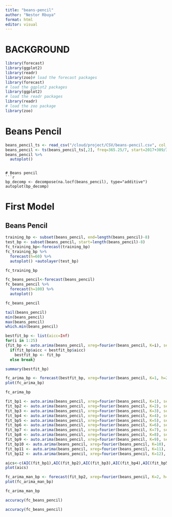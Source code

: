 ```yaml
---
title: "beans-pencil"
author: "Nestor Rbuya"
format: html
editor: visual
---
```


# BACKGROUND

```r
library(forecast)
library(ggplot2)
library(readr)
library(zoo)# load the forecast packages
library(forecast)
# load the ggplot2 packages
library(ggplot2)
# load the readr packages
library(readr)
# load the zoo package
library(zoo)
```

# Beans Pencil


```r
beans_pencil_ts <- read_csv("/cloud/project/CSV/beans-pencil.csv", col_types = cols(Week = col_date(format = "%Y-%m-%d")))
beans_pencil <- ts(beans_pencil_ts[,2], freq=365.25/7, start=2017+309/365.25)
beans_pencil %>%
  autoplot()
```

```

# Beans pencil
```r
bp_decomp <- decompose(na.locf(beans_pencil), type="additive")
autoplot(bp_decomp)
```
# First Model

## Beans Pencil



```r
training_bp <- subset(beans_pencil, end=length(beans_pencil)-8)
test_bp <- subset(beans_pencil, start=length(beans_pencil)-8)
fc_training_bp<-forecast(training_bp)
fc_training_bp %>%
  forecast(h=60) %>%
  autoplot() +autolayer(test_bp)
```

```r
fc_training_bp
```

```r
fc_beans_pencil<-forecast(beans_pencil)
fc_beans_pencil %>%
  forecast(h=100) %>%
  autoplot()
```

```r
fc_beans_pencil
```

```r
tail(beans_pencil)
min(beans_pencil)
max(beans_pencil)
which.min(beans_pencil)
```

```r
bestfit_bp <- list(aicc=Inf)
for(i in 1:25)
{fit_bp <- auto.arima(beans_pencil, xreg=fourier(beans_pencil, K=i), seasonal=FALSE)
  if(fit_bp$aicc < bestfit_bp$aicc)
    bestfit_bp <- fit_bp
  else break}
```




```r
summary(bestfit_bp)
```
```r
fc_arima_bp <- forecast(bestfit_bp, xreg=fourier(beans_pencil, K=1, h=26))
plot(fc_arima_bp)
```

```r
fc_arima_bp
```

```r
fit_bp1 <- auto.arima(beans_pencil, xreg=fourier(beans_pencil, K=1), seasonal=FALSE)
fit_bp2 <- auto.arima(beans_pencil, xreg=fourier(beans_pencil, K=2), seasonal=FALSE)
fit_bp3 <- auto.arima(beans_pencil, xreg=fourier(beans_pencil, K=3), seasonal=FALSE)
fit_bp4 <- auto.arima(beans_pencil, xreg=fourier(beans_pencil, K=4), seasonal=FALSE)
fit_bp5 <- auto.arima(beans_pencil, xreg=fourier(beans_pencil, K=5), seasonal=FALSE)
fit_bp6 <- auto.arima(beans_pencil, xreg=fourier(beans_pencil, K=6), seasonal=FALSE)
fit_bp7 <- auto.arima(beans_pencil, xreg=fourier(beans_pencil, K=7), seasonal=FALSE)
fit_bp8 <- auto.arima(beans_pencil, xreg=fourier(beans_pencil, K=8), seasonal=FALSE)
fit_bp9 <- auto.arima(beans_pencil, xreg=fourier(beans_pencil, K=9), seasonal=FALSE)
fit_bp10 <- auto.arima(beans_pencil, xreg=fourier(beans_pencil, K=10), seasonal=FALSE)
fit_bp11 <- auto.arima(beans_pencil, xreg=fourier(beans_pencil, K=11), seasonal=FALSE)
fit_bp12 <- auto.arima(beans_pencil, xreg=fourier(beans_pencil, K=12), seasonal=FALSE)
```

```r
aics<-c(AIC(fit_bp1),AIC(fit_bp2),AIC(fit_bp3),AIC(fit_bp4),AIC(fit_bp5),AIC(fit_bp6),AIC(fit_bp7),AIC(fit_bp8),AIC(fit_bp9),AIC(fit_bp10),AIC(fit_bp11),AIC(fit_bp12))
plot(aics)
```

```r
fc_arima_man_bp <- forecast(fit_bp2, xreg=fourier(beans_pencil, K=2, h=26))
plot(fc_arima_man_bp)
```

```r
fc_arima_man_bp
```

```r
accuracy(fc_beans_pencil)
```



```r
accuracy(fc_beans_pencil)
```


##
